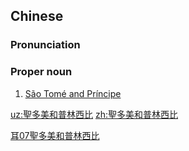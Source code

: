 {{also|圣多美和普林西比}}
==Chinese==
{{zh-forms|s=圣多美和普林西比|type=314}}

===Pronunciation===
{{zh-pron
|m=Shèngduōměi hé Pǔlínxībǐ
|c=sing3 do1 mei5 wo4 pou2 lam4 sai1 bei2
|mn=qz:Sèng-to͘-bí hô͘ Phó͘-lîm-se-pí/xm,zz:Sèng-to-bí hô Phó͘-lîm-se-pí
|cat=pn
}}

===Proper noun===
{{zh-proper noun}}

# [[São Tomé and Príncipe]]

[[Category:zh:Countries|耳07聖多美和普林西比]]

[[uz:聖多美和普林西比]]
[[zh:聖多美和普林西比]]